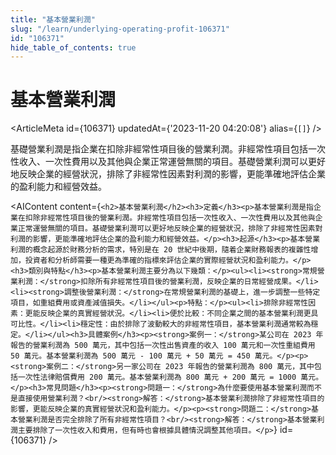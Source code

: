 ```yaml
---
title: "基本營業利潤"
slug: "/learn/underlying-operating-profit-106371"
id: "106371"
hide_table_of_contents: true
---
```



# 基本營業利潤

<ArticleMeta id={106371} updatedAt={'2023-11-20 04:20:08'} alias={`[]`} />
<div className='border-solid border-b border-t-0 my-4 border-[var(--ifm-color-gray-300)]' />

基礎營業利潤是指企業在扣除非經常性項目後的營業利潤。非經常性項目包括一次性收入、一次性費用以及其他與企業正常運營無關的項目。基礎營業利潤可以更好地反映企業的經營狀況，排除了非經常性因素對利潤的影響，更能準確地評估企業的盈利能力和經營效益。

<AIContent content={`<h2>基本營業利潤</h2><h3>定義</h3><p>基本營業利潤是指企業在扣除非經常性項目後的營業利潤。非經常性項目包括一次性收入、一次性費用以及其他與企業正常運營無關的項目。基礎營業利潤可以更好地反映企業的經營狀況，排除了非經常性因素對利潤的影響，更能準確地評估企業的盈利能力和經營效益。</p><h3>起源</h3><p>基本營業利潤的概念起源於財務分析的需求，特別是在 20 世紀中後期，隨着企業財務報表的複雜性增加，投資者和分析師需要一種更為準確的指標來評估企業的實際經營狀況和盈利能力。</p><h3>類別與特點</h3><p>基本營業利潤主要分為以下幾類：</p><ul><li><strong>常規營業利潤：</strong>扣除所有非經常性項目後的營業利潤，反映企業的日常經營成果。</li><li><strong>調整後營業利潤：</strong>在常規營業利潤的基礎上，進一步調整一些特定項目，如重組費用或資產減值損失。</li></ul><p>特點：</p><ul><li>排除非經常性因素：更能反映企業的真實經營狀況。</li><li>便於比較：不同企業之間的基本營業利潤更具可比性。</li><li>穩定性：由於排除了波動較大的非經常性項目，基本營業利潤通常較為穩定。</li></ul><h3>具體案例</h3><p><strong>案例一：</strong>某公司在 2023 年報告的營業利潤為 500 萬元，其中包括一次性出售資產的收入 100 萬元和一次性重組費用 50 萬元。基本營業利潤為 500 萬元 - 100 萬元 + 50 萬元 = 450 萬元。</p><p><strong>案例二：</strong>另一家公司在 2023 年報告的營業利潤為 800 萬元，其中包括一次性法律賠償費用 200 萬元。基本營業利潤為 800 萬元 + 200 萬元 = 1000 萬元。</p><h3>常見問題</h3><p><strong>問題一：</strong>為什麼要使用基本營業利潤而不是直接使用營業利潤？<br/><strong>解答：</strong>基本營業利潤排除了非經常性項目的影響，更能反映企業的真實經營狀況和盈利能力。</p><p><strong>問題二：</strong>基本營業利潤是否完全排除了所有非經常性項目？<br/><strong>解答：</strong>基本營業利潤主要排除了一次性收入和費用，但有時也會根據具體情況調整其他項目。</p>`} id={106371} />
